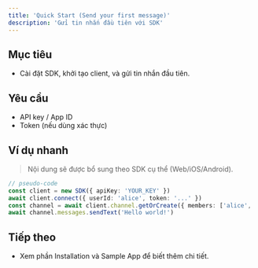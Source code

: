 ```yaml
---
title: 'Quick Start (Send your first message)'
description: 'Gửi tin nhắn đầu tiên với SDK'
---
```


## Mục tiêu
- Cài đặt SDK, khởi tạo client, và gửi tin nhắn đầu tiên.

## Yêu cầu
- API key / App ID
- Token (nếu dùng xác thực)

## Ví dụ nhanh
> Nội dung sẽ được bổ sung theo SDK cụ thể (Web/iOS/Android).

```ts
// pseudo-code
const client = new SDK({ apiKey: 'YOUR_KEY' })
await client.connect({ userId: 'alice', token: '...' })
const channel = await client.channel.getOrCreate({ members: ['alice', 'bob'] })
await channel.messages.sendText('Hello world!')
```

## Tiếp theo
- Xem phần Installation và Sample App để biết thêm chi tiết.
